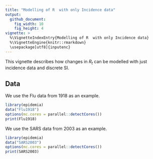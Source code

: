 ```yaml
---
title: "Modelling of R  with only Incidence data"
output: 
  github_document:
    fig_width: 10
    fig_height: 4
vignette: >
  %\VignetteIndexEntry{Modelling of R  with only Incidence data}
  %\VignetteEngine{knitr::rmarkdown}
  \usepackage[utf8]{inputenc}
---
```


This vignette describes how changes in $R_t$ can be modelled with just incidence data and discrete SI.

## Data

We use the Flu data from 1918 as an example. 
```r
library(epidemia)
data("Flu1918")
options(mc.cores = parallel::detectCores())
print(Flu1918)
```

We use the SARS data from 2003 as an example. 
```r
library(epidemia)
data("SARS2003")
options(mc.cores = parallel::detectCores())
print(SARS2003)
```